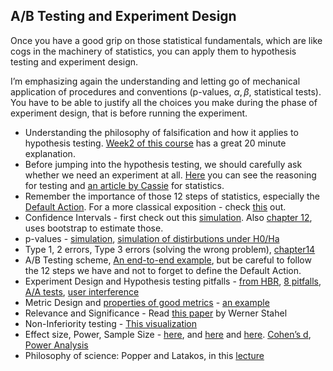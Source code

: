 
## A/B Testing and Experiment Design


Once you have a good grip on those statistical fundamentals, which are like cogs in the machinery of statistics, you can apply them to hypothesis testing and experiment design.

I'm emphasizing again the understanding and letting go of mechanical application of procedures and conventions (p-values, $\alpha, \beta$, statistical tests). You have to be able to justify all the choices you make during the phase of experiment design, that is before running the experiment.

- Understanding the philosophy of falsification and how it applies to hypothesis testing. [Week2 of this course](https://www.coursera.org/learn/improving-statistical-questions/lecture/j6Duu/lecture-2-1-falsifying-predictions-in-theory) has a great 20 minute explanation.
- Before jumping into the hypothesis testing, we should carefully ask whether we need an experiment at all. [Here](https://www.coursera.org/learn/improving-statistical-questions/lecture/uHfmn/lecture-1-2-do-you-really-want-to-test-a-hypothesis) you can see the reasoning for testing and [an article by Cassie](https://towardsdatascience.com/whats-the-point-of-statistics-8163635da56c) for statistics.
- Remember the importance of those 12 steps of statistics, especially the [Default Action](https://towardsdatascience.com/the-most-important-idea-in-statistics-8c18d514ad1c). For a more classical exposition - check [this](https://statsthinking21.github.io/statsthinking21-core-site/hypothesis-testing.html) out.
- Confidence Intervals - first check out this [simulation](https://rpsychologist.com/d3/ci/).  Also [chapter 12](https://openintro-ims.netlify.app/foundations-bootstrapping.html), uses bootstrap to estimate those.
- p-values - [simulation](https://rpsychologist.com/pvalue/), [simulation of distirbutions under H0/Ha](https://rpsychologist.com/d3/pdist/)
- Type 1, 2 errors, Type 3 errors (solving the wrong problem), [chapter14](https://openintro-ims.netlify.app/decerr.html)
- A/B Testing scheme, [An end-to-end example](https://towardsdatascience.com/simple-and-complet-guide-to-a-b-testing-c34154d0ce5a), but be careful to follow the 12 steps we have and not to forget to define the Default Action.
- Experiment Design and Hypothesis testing pitfalls - [from HBR](https://hbr.org/2020/03/avoid-the-pitfalls-of-a-b-testing), [8 pitfalls](https://towardsdatascience.com/online-controlled-experiment-8-common-pitfalls-and-solutions-ea4488e5a82e), [A/A tests](https://towardsdatascience.com/an-a-b-test-loses-its-luster-if-a-a-tests-fail-2dd11fa6d241), [user interference](https://towardsdatascience.com/how-user-interference-may-mess-up-your-a-b-tests-f29abfcfccf8)
- Metric Design and [properties of good metrics](https://www.microsoft.com/en-us/research/group/experimentation-platform-exp/articles/stedii-properties-of-a-good-metric/) - [an example](https://towardsdatascience.com/a-guide-for-selecting-an-appropriate-metric-for-your-a-b-test-9068cccb7fb)
- Relevance and Significance - Read [this paper](https://stat.ethz.ch/~stahel/relevance/stahel-relevance2103.pdf) by Werner Stahel
- Non-Inferiority testing - [This visualization](https://rpsychologist.com/d3/equivalence/)
- Effect size, Power, Sample Size - [here](https://mathstat.slu.edu/~speegle/_book/HTCI.html), and [here](https://www.huber.embl.de/msmb/06-chap.html) and [here](https://statsthinking21.github.io/statsthinking21-core-site/ci-effect-size-power.html). [Cohen's d](https://rpsychologist.com/cohend/), [Power Analysis](https://rpsychologist.com/d3/nhst/)
- Philosophy of science: Popper and Latakos, in this [lecture](https://www.youtube.com/watch?v=cgvKG_3Ck7Y)

